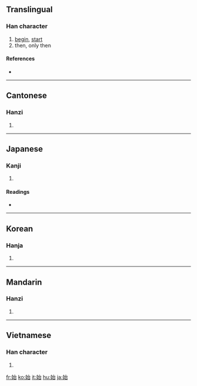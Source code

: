 ==Translingual==

===Han character===
{{Han char|rn=38|rad=女|as=05|sn=8|four=4346<sub>0</sub>|canj=女戈口 (VIR)|ids=⿰[[女]][[台]]}}

# [[begin]], [[start]]
# then, only then

====References====
* {{Han ref|kx=0258.160|dkj=06166|dj=0523.220|hdz=21041.120|uh=59CB|ud=22987|bh=A96C|bd=43372}}

----

==Cantonese==

===Hanzi===
{{yue-hanzi|jyut=|y=chi2}}

# {{defn|Cantonese|sort=女05}}

----

==Japanese==

===Kanji===
{{ja-kanji|grade=3|rs=女05}}

# {{defn|Japanese}}

====Readings====
* {{ja-readings|on=[[し]] (shi)|kun=[[はじめる]] (hajimeru), [[はじめ]] (hajime), [[はじまる]] (hajimaru)}}

----

==Korean==

===Hanja===
{{ko-hanja|hangeul=시|rv=si|mr=si}}

# {{defn|Korean|sort=女05}}

----

==Mandarin==

===Hanzi===
{{cmn-hanzi|pin=[[shǐ]] ([[shi3]])|wg=shih<sup>3</sup>}}

# {{defn|Mandarin|sort=女05}}

----

==Vietnamese==

===Han character===
{{vi-hantu|[[thủy]], [[thuỷ]], [[thỉ]]|rs=女05}}

# {{defn|Vietnamese|sort=女05}}

[[fr:始]]
[[ko:始]]
[[it:始]]
[[hu:始]]
[[ja:始]]